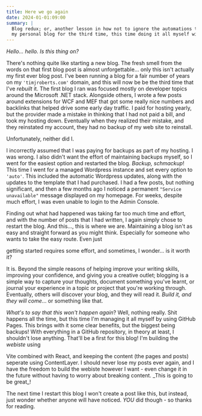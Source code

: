 ```yaml
---
title: Here we go again
date: 2024-01-01:09:00
summary: |
  Blog redux; or, another lesson in how not to ignore the automations that watch over your blog. Join me as I build out
  my personal blog for the third time, this time doing it all myself with GitHub Pages.
---
```

_Hello... hello. Is this thing on?_

There's nothing quite like starting a new blog. The fresh smell from the words on that first blog post is almost unforgettable...
only this isn't actually my first ever blog post. I've been running a blog for a fair number of years on my `'timjroberts.com'`
domain, and this will now be be the third time that I've _rebuilt_ it. The first blog I ran was focused
mostly on developer topics around the <Link href="https://dotnet.microsoft.com/en-us/">Microsoft .NET stack</Link>. Alongside others,
I wrote a few posts around extensions for WCF and MEF that got some really nice numbers and backlinks that helped drive some early
day traffic. I paid for hosting yearly, but the provider made a mistake in thinking that I had not paid a bill, and took my hosting
down. Eventually when they realized their mistake, and they reinstated my account, they had no backup of my web site to reinstall.

Unfortunately, neither did I.

<Picture src="gobutton.png" alt="Clicking a 'go' button." />

I incorrectly assumed that I was paying for backups as part of my hosting. I was wrong. I also didn't want the 
effort of maintaining backups myself, so I went for the easiest option and restarted the blog. _Backup, schmackup_! This time I went
for a managed Wordpress instance and set every option to `'auto'`. This included the automatic Wordpress updates, along with the
updates to the template that I had purchased. I had a few posts, but nothing significant, and then a few months ago I noticed a
permanent `"Service unavailable"` message displayed on my homepage. For weeks, despite much effort, I was even unable to login to
the Admin Console.

<Picture src="options.png" alt="All automated options isn't always best!" />

Finding out what had happened was taking far too much time and effort, and with the number of posts that I had written, I again simply
chose to restart the blog. And this..., this is where we are. Maintaining a blog isn't as easy and straight forward as you might think.
Especially for someone who wants to take the easy route. Even just 
<Link href="https://www.hanselman.com/blog/well-its-upnbsp-after-screwing-with-ftp-permissions-on-and-off-for-a-week-my-weblog-is-upnbsp-sigh-im-bloggingnb">getting started
requires some effort</Link>, and sometimes, I wonder... is it worth it?

It is. Beyond the simple reasons of helping improve your writing skills, improving your confidence, and giving you a creative
outlet; blogging is a simple way to capture your thoughts, document something you've learnt, or journal your experience in a topic or
project that you're working through. Eventually, others will discover your blog, and they will read it. _Build it, and they will come_...
or something like that.

<Picture src="build-it.png" alt="Kevin Costner in a Field of Dreams." />

_What's to say that this won't happen again_? Well, nothing really. Shit happens all the time, but this time I'm managing it all
myself by using GitHub Pages. This brings with it some clear benefits, but the biggest being backups! With everything in a GitHub
repository, in theory at least, I shouldn't lose anything. That'll be a first for this blog! I'm building the _webiste_ using
<Link href="https://vitejs.dev/">Vite</Link> combined with React, and keeping the content (the pages and posts) seperate using
<Link href="https://contentlayer.dev/">ContentLayer</Link>. I should never lose my posts ever again, and I have the freedom to build
the webiste however I want - even change it in the future without having to worry about breaking content. _This is going to be great_!

The next time I restart this blog I won't create a post like this, but instead, just wonder whether anyone will have noticed. _YOU_ did
though - so thanks for reading.